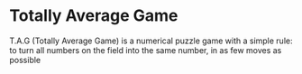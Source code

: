 # Totally Average Game

T.A.G (Totally Average Game) is a numerical puzzle game with a simple rule: to turn all numbers on the field into the same number,
in as few moves as possible 